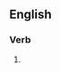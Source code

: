 ==English==

===Verb===
{{head|en|present participle}}

# {{present participle of|reactivate|lang=en|nocat=1}}